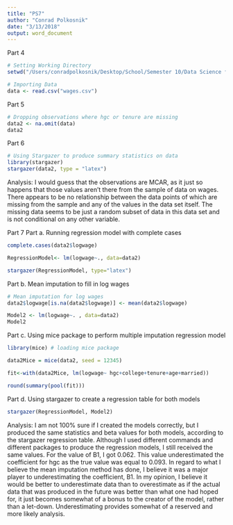 ```yaml
---
title: "PS7"
author: "Conrad Polkosnik"
date: "3/13/2018"
output: word_document
---
```


Part 4
```r
# Setting Working Directory
setwd("/Users/conradpolkosnik/Desktop/School/Semester 10/Data Science for Economists/DScourseS18/ProblemSets/PS7")

# Importing Data
data <- read.csv("wages.csv")
```

Part 5
```r
# Dropping observations where hgc or tenure are missing
data2 <- na.omit(data)
data2
```


Part 6
```r
# Using Stargazer to produce summary statistics on data
library(stargazer)
stargazer(data2, type = "latex")
```

Analysis:
I would guess that the observations are MCAR, as it just so happens that those values aren't there from the sample of data on wages. There appears to be no relationship between the data points of which are missing from the sample and any of the values in the data set itself. The missing data seems to be just a random subset of data in this data set and is not conditional on any other variable.

Part 7
Part a. Running regression model with complete cases
```r
complete.cases(data2$logwage)

RegressionModel<- lm(logwage~., data=data2)

stargazer(RegressionModel, type="latex")
```

Part b. Mean imputation to fill in log wages
```r
# Mean imputation for log wages
data2$logwage[is.na(data2$logwage)] <- mean(data2$logwage)

Model2 <- lm(logwage~. , data=data2)
Model2

```

Part c. Using mice package to perform multiple imputation regression model
```r
library(mice) # loading mice package

data2Mice = mice(data2, seed = 12345)

fit<-with(data2Mice, lm(logwage~ hgc+college+tenure+age+married))

round(summary(pool(fit)))
```

Part d. Using stargazer to create a regression table for both models
```r
stargazer(RegressionModel, Model2)
```

Analysis:
I am not 100% sure if I created the models correctly, but I produced the same statistics and beta values for both models, according to the stargazer regression table. Although I used different commands and different packages to produce the regression models, I still received the same values. For the value of B1, I got 0.062. This value underestimated the coefficient for hgc as the true value was equal to 0.093. In regard to what I believe the mean imputation method has done, I believe it was a major player to underestimating the coefficient, B1. In my opinion, I believe it would be better to underestimate data than to overestimate as if the actual data that was produced in the future was better than what one had hoped for, it just becomes somewhat of a bonus to the creator of the model, rather than a let-down. Underestimating provides somewhat of a reserved and more likely analysis.










